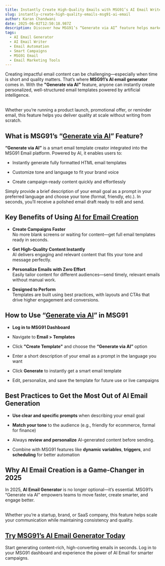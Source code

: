 ```yaml
---
title: Instantly Create High-Quality Emails with MSG91’s AI Email Writer
slug: instantly-create-high-quality-emails-msg91-ai-email
author: Karan Chandwani
date: 2025-06-02T12:50:18.987Z
description: Discover how MSG91’s “Generate via AI” feature helps marketers and teams instantly create personalized, high-converting email templates—powered by artificial intelligence and optimized for results.
tags:
  - AI Email Generator
  - AI Email Writer
  - Email Automation
  - Smart Campaigns
  - MSG91 Email
  - Email Marketing Tools
---
```


Creating impactful email content can be challenging—especially when time is short and quality matters. That’s where **MSG91’s AI email generator** comes in. With the **"Generate via AI"** feature, anyone can instantly create personalized, well-structured email templates powered by artificial intelligence.

<br/>
Whether you’re running a product launch, promotional offer, or reminder email, this feature helps you deliver quality at scale without writing from scratch.

## **What is MSG91’s “[Generate via AI](https://msg91.com/help/email/create-ai-powered-email-template-using-generate-via-ai)” Feature?**

**“Generate via AI”** is a smart email template creator integrated into the MSG91 Email platform. Powered by AI, it enables users to:

-   Instantly generate fully formatted HTML email templates

-   Customize tone and language to fit your brand voice

-   Create campaign-ready content quickly and effortlessly

Simply provide a brief description of your email goal as a prompt in your preferred language and choose your tone (formal, friendly, etc.). In seconds, you’ll receive a polished email draft ready to edit and send.

## **Key Benefits of Using [AI for Email Creation](https://msg91.com/help/email/create-ai-powered-email-template-using-generate-via-ai)**

- **Create Campaigns Faster**  
   No more blank screens or waiting for content—get full email templates ready in seconds.

- **Get High-Quality Content Instantly**  
   AI delivers engaging and relevant content that fits your tone and message perfectly.

- **Personalize Emails with Zero Effort**  
   Easily tailor content for different audiences—send timely, relevant emails without manual work.

- **Designed to Perform**  
   Templates are built using best practices, with layouts and CTAs that drive higher engagement and conversions.

## **How to Use “[Generate via AI](https://msg91.com/help/email/create-ai-powered-email-template-using-generate-via-ai)” in MSG91**

- **Log in to MSG91 Dashboard**

- Navigate to **Email \> Templates**

- Click **"Create Template"** and choose the **“Generate via AI”** option

- Enter a short description of your email as a prompt in the language you want

- Click **Generate** to instantly get a smart email template

- Edit, personalize, and save the template for future use or live campaigns

## **Best Practices to Get the Most Out of AI Email Generation**

-   **Use clear and specific prompts** when describing your email goal

-   **Match your tone** to the audience (e.g., friendly for ecommerce, formal for finance)

-   Always **review and personalize** AI-generated content before sending.

-   Combine with MSG91 features like **dynamic variables**, **triggers**, and **scheduling** for better automation

## **Why AI Email Creation is a Game-Changer in 2025**

In 2025, **AI Email Generator** is no longer optional—it’s essential. MSG91’s “Generate via AI” empowers teams to move faster, create smarter, and engage better.

<br/>
Whether you’re a startup, brand, or SaaS company, this feature helps scale your communication while maintaining consistency and quality.

## [**Try MSG91’s AI Email Generator Today**](https://msg91.com/in/email)  
Start generating content-rich, high-converting emails in seconds. Log in to your MSG91 dashboard and experience the power of AI Email for smarter campaigns.

